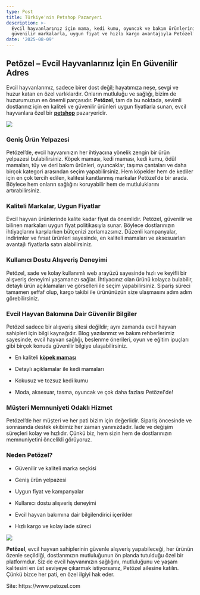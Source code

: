 ```yaml
---
type: Post
title: Türkiye'nin Petshop Pazaryeri
description: >-
  Evcil hayvanlarınız için mama, kedi kumu, oyuncak ve bakım ürünlerini
  güvenilir markalarla, uygun fiyat ve hızlı kargo avantajıyla Petözel’de bulun.
date: '2025-08-09'
---
```

## **Petözel – Evcil Hayvanlarınız İçin En Güvenilir Adres**

Evcil hayvanlarımız, sadece birer dost değil; hayatımıza neşe, sevgi ve huzur katan en özel varlıklardır. Onların mutluluğu ve sağlığı, bizim de huzurumuzun en önemli parçasıdır. **Petözel**, tam da bu noktada, sevimli dostlarınız için en kaliteli ve güvenilir ürünleri uygun fiyatlarla sunan, evcil hayvanlara özel bir [**petshop**](https://www.petozel.com/) pazaryeridir.

![](/images/petozel-petshop-tanitim.png)

### **Geniş Ürün Yelpazesi**

Petözel’de, evcil hayvanınızın her ihtiyacına yönelik zengin bir ürün yelpazesi bulabilirsiniz. Köpek maması, kedi maması, kedi kumu, ödül mamaları, tüy ve deri bakım ürünleri, oyuncaklar, taşıma çantaları ve daha birçok kategori arasından seçim yapabilirsiniz. Hem köpekler hem de kediler için en çok tercih edilen, kalitesi kanıtlanmış markalar Petözel’de bir arada. Böylece hem onların sağlığını koruyabilir hem de mutluluklarını artırabilirsiniz.

### **Kaliteli Markalar, Uygun Fiyatlar**

Evcil hayvan ürünlerinde kalite kadar fiyat da önemlidir. Petözel, güvenilir ve bilinen markaları uygun fiyat politikasıyla sunar. Böylece dostlarınızın ihtiyaçlarını karşılarken bütçenizi zorlamazsınız. Düzenli kampanyalar, indirimler ve fırsat ürünleri sayesinde, en kaliteli mamaları ve aksesuarları avantajlı fiyatlarla satın alabilirsiniz.

### **Kullanıcı Dostu Alışveriş Deneyimi**

Petözel, sade ve kolay kullanımlı web arayüzü sayesinde hızlı ve keyifli bir alışveriş deneyimi yaşamanızı sağlar. İhtiyacınız olan ürünü kolayca bulabilir, detaylı ürün açıklamaları ve görselleri ile seçim yapabilirsiniz. Sipariş süreci tamamen şeffaf olup, kargo takibi ile ürününüzün size ulaşmasını adım adım görebilirsiniz.

### **Evcil Hayvan Bakımına Dair Güvenilir Bilgiler**

Petözel sadece bir alışveriş sitesi değildir; aynı zamanda evcil hayvan sahipleri için bilgi kaynağıdır. Blog yazılarımız ve bakım rehberlerimiz sayesinde, evcil hayvan sağlığı, beslenme önerileri, oyun ve eğitim ipuçları gibi birçok konuda güvenilir bilgiye ulaşabilirsiniz.

*   En kaliteli [**köpek maması**](https://www.petozel.com/kopek-mamasi)

*   Detaylı açıklamalar ile kedi mamaları

*   Kokusuz ve tozsuz kedi kumu

*   Moda, aksesuar, tasma, oyuncak ve çok daha fazlası Petözel'de!

### **Müşteri Memnuniyeti Odaklı Hizmet**

Petözel’de her müşteri ve her pati bizim için değerlidir. Sipariş öncesinde ve sonrasında destek ekibimiz her zaman yanınızdadır. İade ve değişim süreçleri kolay ve hızlıdır. Çünkü biz, hem sizin hem de dostlarınızın memnuniyetini öncelikli görüyoruz.

### **Neden Petözel?**

*   Güvenilir ve kaliteli marka seçkisi

*   Geniş ürün yelpazesi

*   Uygun fiyat ve kampanyalar

*   Kullanıcı dostu alışveriş deneyimi

*   Evcil hayvan bakımına dair bilgilendirici içerikler

*   Hızlı kargo ve kolay iade süreci

![](/images/google-ads-logo.png)

**Petözel**, evcil hayvan sahiplerinin güvenle alışveriş yapabileceği, her ürünün özenle seçildiği, dostlarımızın mutluluğunun ön planda tutulduğu özel bir platformdur. Siz de evcil hayvanınızın sağlığını, mutluluğunu ve yaşam kalitesini en üst seviyeye çıkarmak istiyorsanız, Petözel ailesine katılın. Çünkü bizce her pati, en özel ilgiyi hak eder.



Site: https\://www\.petozel.com
